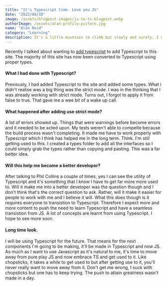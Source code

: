 ```yaml
---
title: "It's Typescript time. Love you JS"
date: "2022/08/18"
image: /assets/blogpost-images/js-to-ts-blogpost.webp
authorImage: /assets/alan-profile-picture.jpg
name: "Alan Reid"
category: "Learning"
description: It's a little mountain to climb but slowly and surely, I do see the utility in Typescript. 
---
```


Recently I talked about wanting to [add typescript](https://alanreid.dev/project-typescript-update) to add Typescript to this site. The majority of this site has now been converted to Typescript using proper types.

#### What I had done with Typescript?

Previously, I had added Typescript to the site and added some types. What i didn't realise was a big thing was the strict mode. I was in the thinking that I was already working with strict mode. Turns out, I forgot to apply it from false to true. That gave me a wee bit of a wake up call. 

#### What happened after adding use strict mode?

A lot of errors showed up. Things that were warnings before become errors and it needed to be acted upon. My tests weren't able to compelte because the build process wasn't completing. It made me have to work properly with Typescript which I think has helped me in the long term. Think. I'm still getting used to this. I created a types folder to add all the interfaces so I could simply grab the types rather than copying and pasting. This was a far better idea. 

#### Will this help me become a better developer?

After talking to Phil Collins a couple of times, yes I can see the utility of Typescript and it's something that I know I have to get far more more used to. Will it make me into a better developer was the question though and I don't think that's the correct question to ask. Rather, will it make it easier for people to work with me and I believe it will. What this does though is it requires everyone to transistion to Typescript. Therefore I expect more and more content to push the need to learn Typescript and have a seamless transistion from JS. A lot of concepts are learnt from using Typescript. I hope to see more soon.

#### Long time look.

I will be using Typescript for the future. That means for the next components I'm going to be making, it'll be made in Typescript and now JS. As much as I want to use Javascript as it's natural to me, it's time to move away from pure play JS and now embrace TS and get used to it. Like chopsticks, it takes a while to get used to but after getting use to it, you'll never really want to move away from it. Don't get me wrong, I suck with chopsticks but one has to keep trying. The push to attain greatness wasn't made in a day. 